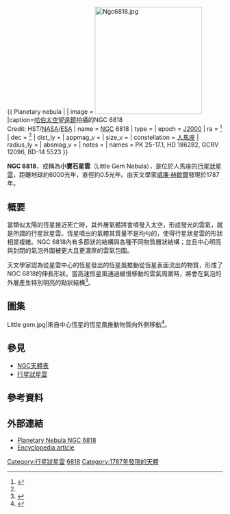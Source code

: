 {{ Planetary nebula |
| image = [[Image:Ngc6818.jpg|250px]]
|caption=[[哈伯太空望遠鏡|哈伯太空望遠鏡]]拍攝的NGC 6818<br/>Credit: HST/[[NASA|NASA]]/[[ESA|ESA]]
| name = [[NGC天體表|NGC]] 6818
| type = 
| epoch = [[J2000|J2000]]
| ra = {{RA|19|43|57.8}}<ref name="simbad">{{cite web
  | title=SIMBAD Astronomical Database
  | work=Results for NGC 6818
  | url=http://simbad.u-strasbg.fr/Simbad
  | accessdate=2007-04-23
  | archive-date=2019-05-01
  | archive-url=https://web.archive.org/web/20190501023034/http://simbad.u-strasbg.fr/simbad/
  | dead-url=no
  }}</ref>
| dec = {{DEC|-14|9|11.9}}<ref name="simbad" />
| dist_ly = 
| appmag_v = 
| size_v = 
| constellation = [[人馬座|人馬座]]
| radius_ly = 
| absmag_v = 
| notes = 
| names = PK 25-17.1, HD 186282, GCRV 12096, BD-14 5523
}}

'''NGC 6818'''，或稱為'''小寶石星雲'''（Little Gem Nebula），是位於人馬座的[[行星狀星雲|行星狀星雲]]，距離地球約6000光年，直徑約0.5光年。由天文學家[[威廉·赫歇爾|威廉·赫歇爾]]發現於1787年。

==概要==
當類似太陽的恆星接近死亡時，其外層氣體將會噴發入太空，形成發光的雲氣，就是所謂的行星狀星雲。恆星噴出的氣體其質量不是均勻的，使得行星狀星雲的形狀相當複雜。NGC 6818內有多節狀的結構與各種不同物質層狀結構；並且中心明亮與封閉的氣泡外圍被更大且更濃厚的雲氣包圍。

天文學家認為從星雲中心的恆星發出的恆星風推動從恆星表面流出的物質，形成了NGC 6818的伸長形狀。當高速恆星風通過緩慢移動的雲氣周圍時，將會在氣泡的外層產生特別明亮的點狀結構<ref>{{Cite web|title = Hubble Finds a Little Gem|url = http://www.nasa.gov/image-feature/goddard/hubble-finds-a-little-gem/|accessdate = 2015-08-07|archive-date = 2016-10-02|archive-url = https://web.archive.org/web/20161002082706/http://www.nasa.gov/image-feature/goddard/hubble-finds-a-little-gem/|dead-url = no}}</ref>。

==圖集==
<gallery>
Little gem.jpg|來自中心恆星的恆星風推動物質向外側移動<ref>{{cite web|title=Little gem|url=http://www.spacetelescope.org/images/potw1531a/|accessdate=3 August 2015|archive-date=2016-04-13|archive-url=https://web.archive.org/web/20160413162059/http://www.spacetelescope.org/images/potw1531a/|dead-url=no}}</ref>。
</gallery>

==參見==
* [[NGC天體表|NGC天體表]]
* [[行星狀星雲|行星狀星雲]]

==參考資料==
{{reflist}}

==外部連結==
* [http://www.spacetelescope.org/images/opo9811h/ Planetary Nebula NGC 6818]{{Wayback|url=http://www.spacetelescope.org/images/opo9811h/ |date=20160413201901 }}
* [http://www.daviddarling.info/encyclopedia/L/Little_Gem_Annular_Nebula.html Encyclopedia article]{{Wayback|url=http://www.daviddarling.info/encyclopedia/L/Little_Gem_Annular_Nebula.html |date=20160304012015 }}

[[Category:行星狀星雲|Category:行星狀星雲]]
[[Category:人马座NGC天体|6818]]
[[Category:1787年發現的天體|Category:1787年發現的天體]]

{{nebula-stub}}